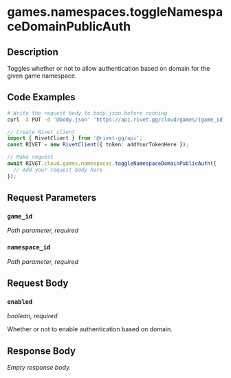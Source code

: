 

# games.namespaces.toggleNamespaceDomainPublicAuth

## Description

Toggles whether or not to allow authentication based on domain for the given game namespace.


## Code Examples

<CodeGroup title='Request' tag='PUT' label='https://api.rivet.gg/cloud/games/{game_id}/namespaces/{namespace_id}/domain-public-auth'>

```bash {{ title: 'cURL' }}
# Write the request body to body.json before running
curl -X PUT -d '@body.json' 'https://api.rivet.gg/cloud/games/{game_id}/namespaces/{namespace_id}/domain-public-auth'
```

```ts
// Create Rivet client
import { RivetClient } from '@rivet-gg/api';
const RIVET = new RivetClient({ token: addYourTokenHere });

// Make request
await RIVET.cloud.games.namespaces.toggleNamespaceDomainPublicAuth({
  // Add your request body here
});
```

</CodeGroup>


## Request Parameters


### `game_id`

_Path parameter, required_





### `namespace_id`

_Path parameter, required_





## Request Body

### `enabled`

_boolean, required_

Whether or not to enable authentication based on domain.




## Response Body

_Empty response body._
